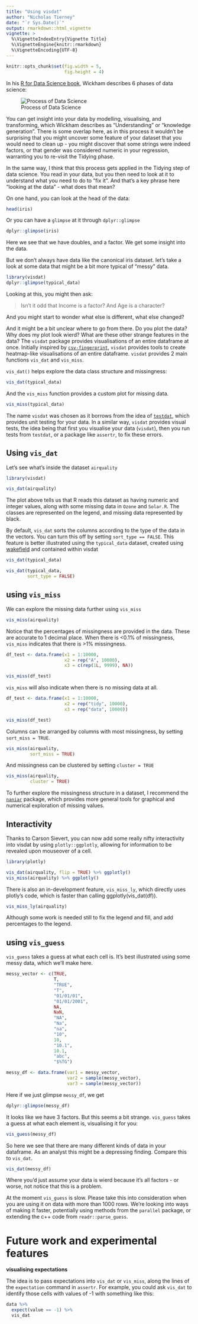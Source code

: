 ```yaml
---
title: "Using visdat"
author: "Nicholas Tierney"
date: "`r Sys.Date()`"
output: rmarkdown::html_vignette
vignette: >
  %\VignetteIndexEntry{Vignette Title}
  %\VignetteEngine{knitr::rmarkdown}
  %\VignetteEncoding{UTF-8}
---
```


```r

knitr::opts_chunk$set(fig.width = 5,
                      fig.height = 4)

```


In his [R for Data Science book](http://r4ds.had.co.nz/), Wickham describes 6 phases of data science:

![Process of Data Science](http://r4ds.had.co.nz/diagrams/data-science.png)

You can get insight into your data by modelling, visualising, and transforming, which Wickham describes as "Understanding" or "knowledge generation". There is some overlap here, as in this process it wouldn't be surprising that you might uncover some feature of your dataset that you would need to clean up - you might discover that some strings were indeed factors, or that gender was considered numeric in your regression, warranting you to re-visit the Tidying phase.

In the same way, I think that this process gets applied in the Tidying step of data science. You read in your data, but you then need to look at it to understand what you need to do to "fix it". And that's a key phrase here "looking at the data" - what does that mean?

On one hand, you can look at the head of the data:

```r

head(iris)

```

Or you can have a `glimpse` at it through `dplyr::glimpse`

```r

dplyr::glimpse(iris)

```

Here we see that we have doubles, and a factor. We get some insight into the data.

But we don't always have data like the canonical iris dataset. let's take a look at some data that might be a bit more typical of "messy" data.

```r
library(visdat)
dplyr::glimpse(typical_data)

```

Looking at this, you might then ask:

> Isn't it odd that Income is a factor? And Age is a character? 

And you might start to wonder what else is different, what else changed? 

And it might be a bit unclear where to go from there. Do you plot the data? Why does my plot look wierd? What are these other strange features in the data? The `visdat` package provides visualisations of an entire dataframe at once. Initially inspired by [`csv-fingerprint`](https://github.com/setosa/csv-fingerprint), `visdat` provides tools to create heatmap-like visualisations of an entire dataframe. `visdat` provides 2 main functions `vis_dat` and `vis_miss`.

`vis_dat()` helps explore the data class structure and missingness:

```r

vis_dat(typical_data)

```

And the `vis_miss` function provides a custom plot for missing data.

```r

vis_miss(typical_data)

```

The name `visdat` was chosen as it borrows from the idea of [`testdat`](https://github.com/ropensci/testdat), which provides unit testing for your data.  In a similar way, `visdat` provides visual tests, the idea being that first you visualise your data (`visdat`), then you run tests from `testdat`, or a package like `assertr`, to fix these errors.

## Using `vis_dat`

Let's see what's inside the dataset `airquality`

```r

library(visdat)

vis_dat(airquality)

```

The plot above tells us that R reads this dataset as having numeric and integer values, along with some missing data in `Ozone` and `Solar.R`. The classes are represented on the legend, and missing data represented by black. 

By default, `vis_dat` sorts the columns according to the type of the data in the vectors. You can turn this off by setting `sort_type == FALSE`. This feature is better illustrated using the `typical_data` dataset, created using [wakefield](github.com/trinker/wakefield) and contained within visdat

```r

vis_dat(typical_data)

vis_dat(typical_data, 
        sort_type = FALSE)

```

## using `vis_miss`

We can explore the missing data further using `vis_miss`

```r

vis_miss(airquality)

```

Notice that the percentages of missingness are provided in the data. These are accurate to 1 decimal place. When there is <0.1% of missingness, `vis_miss` indicates that there is >1% missingness.

```r

df_test <- data.frame(x1 = 1:10000,
                      x2 = rep("A", 10000),
                      x3 = c(rep(1L, 9999), NA))

vis_miss(df_test)

```

`vis_miss` will also indicate when there is no missing data at all. 

```r

df_test <- data.frame(x1 = 1:10000,
                      x2 = rep("tidy", 10000),
                      x3 = rep("data", 10000))

vis_miss(df_test)

```

Columns can be arranged by columns with most missingness, by setting `sort_miss = TRUE`.

```r

vis_miss(airquality,
         sort_miss = TRUE)

```

And missingness can be clustered by setting `cluster = TRUE`

```r

vis_miss(airquality, 
         cluster = TRUE)

```

To further explore the missingness structure in a dataset, I recommend the [`naniar`](https://github.com/njtierney/naniar) package, which provides more general tools for graphical and numerical exploration of missing values.

## Interactivity

Thanks to Carson Sievert, you can now add some really nifty interactivity into visdat by using `plotly::ggplotly`, allowing for information to be revealed upon mouseover of a cell.

```r

library(plotly)

vis_dat(airquality, flip = TRUE) %>% ggplotly()
vis_miss(airquality) %>% ggplotly()

```

There is also an in-development feature, `vis_miss_ly`, which directly uses plotly's code, which is faster than calling ggplotly(vis_dat(df)).

```r

vis_miss_ly(airquality)

```

Although some work is needed still to fix the legend and fill, and add percentages to the legend.

## using `vis_guess`

`vis_guess` takes a guess at what each cell is. It's best illustrated using some messy data, which we'll make here.

```r

messy_vector <- c(TRUE,
                  T,
                  "TRUE",
                  "T",
                  "01/01/01",
                  "01/01/2001",
                  NA,
                  NaN,
                  "NA",
                  "Na",
                  "na",
                  "10",
                  10,
                  "10.1",
                  10.1,
                  "abc",
                  "$%TG")

messy_df <- data.frame(var1 = messy_vector,
                       var2 = sample(messy_vector),
                       var3 = sample(messy_vector))

```

Here if we just glimpse `messy_df`, we get 

```r

dplyr::glimpse(messy_df)

```

It looks like we have 3 factors. But this seems a bit strange. `vis_guess` takes a guess at what each element is, visualising it for you:

```r

vis_guess(messy_df)

```

So here we see that there are many different kinds of data in your dataframe. As an analyst this might be a depressing finding. Compare this to `vis_dat`.

```r

vis_dat(messy_df)

```

Where you'd just assume your data is wierd because it's all factors - or worse, not notice that this is a problem.

At the moment `vis_guess` is slow. Please take this into consideration when you are using it on data with more than 1000 rows. We're looking into ways of making it faster, potentially using methods from the `parallel` package, or extending the c++ code from `readr::parse_guess`.


# Future work and experimental features

**visualising expectations**

The idea is to pass expectations into `vis_dat` or `vis_miss`, along the lines of the `expectation` command in `assertr`. For example, you could ask `vis_dat` to identify those cells with values of -1 with something like this:

```r

data %>% 
  expect(value == -1) %>%
  vis_dat

```

